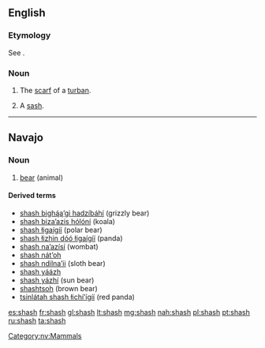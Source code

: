 ==English==

===Etymology===
See {{term|sash|lang=en}}.

===Noun===
{{en-noun|es}}

# {{context|obsolete|lang=en}} The [[scarf]] of a [[turban]].
#: {{rfquotek|Fuller}}
# {{context|obsolete|lang=en}} A [[sash]].

{{Webster 1913}}

----

==Navajo==
{{wikipedia|lang=nv}}
===Noun===
{{head|nv|noun}}

# [[bear]] (animal)

====Derived terms====
*[[shash bighą́ąʼgi hadzíbáhí]] (grizzly bear)
*[[shash bizaʼazis hólóní]] (koala)
* [[shash łigaígíí]] (polar bear)
* [[shash łizhin dóó łigaígíí]] (panda)
*[[shash naʼazísí]] (wombat)
*[[shash nátʼoh]]
* [[shash ndilnaʼii]] (sloth bear)
* [[shash yáázh]]
* [[shash yázhí]] (sun bear)
* [[shashtsoh]] (brown bear)
*[[tsinlátah shash łichíʼígíí]] (red panda)

[[Category:nv:Mammals]]

[[es:shash]]
[[fr:shash]]
[[gl:shash]]
[[lt:shash]]
[[mg:shash]]
[[nah:shash]]
[[pl:shash]]
[[pt:shash]]
[[ru:shash]]
[[ta:shash]]